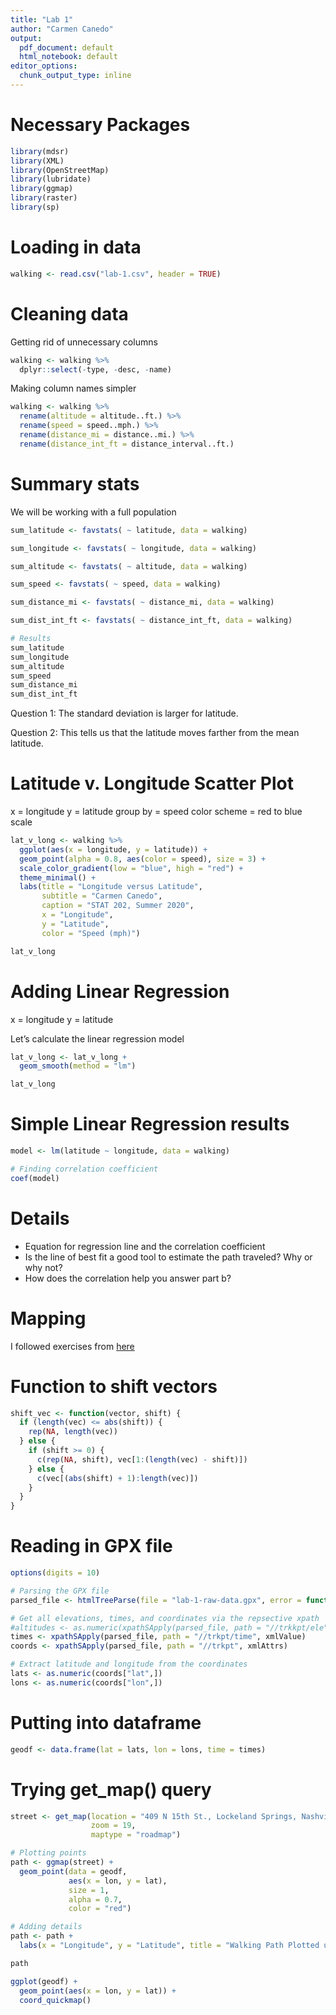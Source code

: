 ```yaml
---
title: "Lab 1"
author: "Carmen Canedo"
output:
  pdf_document: default
  html_notebook: default
editor_options:
  chunk_output_type: inline
---
```


# Necessary Packages
```r
library(mdsr)
library(XML)
library(OpenStreetMap)
library(lubridate)
library(ggmap)
library(raster)
library(sp)
```

# Loading in data
```r
walking <- read.csv("lab-1.csv", header = TRUE)
```

# Cleaning data
Getting rid of unnecessary columns
```r
walking <- walking %>% 
  dplyr::select(-type, -desc, -name)
```

Making column names simpler
```r
walking <- walking %>% 
  rename(altitude = altitude..ft.) %>% 
  rename(speed = speed..mph.) %>% 
  rename(distance_mi = distance..mi.) %>% 
  rename(distance_int_ft = distance_interval..ft.)
```

# Summary stats
We will be working with a full population
```r
sum_latitude <- favstats( ~ latitude, data = walking)

sum_longitude <- favstats( ~ longitude, data = walking)

sum_altitude <- favstats( ~ altitude, data = walking)

sum_speed <- favstats( ~ speed, data = walking)

sum_distance_mi <- favstats( ~ distance_mi, data = walking)

sum_dist_int_ft <- favstats( ~ distance_int_ft, data = walking)

# Results
sum_latitude
sum_longitude
sum_altitude
sum_speed
sum_distance_mi
sum_dist_int_ft
```

Question 1:
The standard deviation is larger for latitude.

Question 2:
This tells us that the latitude moves farther from the mean latitude.

# Latitude v. Longitude Scatter Plot
x = longitude
y = latitude
group by = speed
color scheme = red to blue scale

```r
lat_v_long <- walking %>%
  ggplot(aes(x = longitude, y = latitude)) +
  geom_point(alpha = 0.8, aes(color = speed), size = 3) +
  scale_color_gradient(low = "blue", high = "red") +
  theme_minimal() +
  labs(title = "Longitude versus Latitude",
       subtitle = "Carmen Canedo",
       caption = "STAT 202, Summer 2020",
       x = "Longitude",
       y = "Latitude",
       color = "Speed (mph)")

lat_v_long
```

# Adding Linear Regression
x = longitude
y = latitude

Let's calculate the linear regression model
```r
lat_v_long <- lat_v_long +
  geom_smooth(method = "lm")

lat_v_long
```

# Simple Linear Regression results
```r
model <- lm(latitude ~ longitude, data = walking)

# Finding correlation coefficient
coef(model)
```


# Details
+ Equation for regression line and the correlation coefficient
+ Is the line of best fit a good tool to estimate the path traveled? Why or why not?
+ How does the correlation help you answer part b?

# Mapping
I followed exercises from [here](https://rpubs.com/ials2un/gpx1)

# Function to shift vectors
```r
shift_vec <- function(vector, shift) {
  if (length(vec) <= abs(shift)) {
    rep(NA, length(vec))
  } else {
    if (shift >= 0) {
      c(rep(NA, shift), vec[1:(length(vec) - shift)])
    } else {
      c(vec[(abs(shift) + 1):length(vec)])
    }
  }
}
```

# Reading in GPX file
```r
options(digits = 10)

# Parsing the GPX file
parsed_file <- htmlTreeParse(file = "lab-1-raw-data.gpx", error = function(...) {}, useInternalNodes = TRUE)

# Get all elevations, times, and coordinates via the repsective xpath
#altitudes <- as.numeric(xpathSApply(parsed_file, path = "//trkkpt/ele", xmlValue))
times <- xpathSApply(parsed_file, path = "//trkpt/time", xmlValue)
coords <- xpathSApply(parsed_file, path = "//trkpt", xmlAttrs)

# Extract latitude and longitude from the coordinates
lats <- as.numeric(coords["lat",])
lons <- as.numeric(coords["lon",])
```

# Putting into dataframe
```r
geodf <- data.frame(lat = lats, lon = lons, time = times)
```

  

# Trying get_map() query
```r
street <- get_map(location = "409 N 15th St., Lockeland Springs, Nashville, Tennessee",
                  zoom = 19,
                  maptype = "roadmap")

# Plotting points
path <- ggmap(street) +
  geom_point(data = geodf,
             aes(x = lon, y = lat),
             size = 1,
             alpha = 0.7,
             color = "red")

# Adding details
path <- path +
  labs(x = "Longitude", y = "Latitude", title = "Walking Path Plotted using myTracks", subtitle = "Carmen Canedo", caption = "STAT 202, Summer 2020")

path
```


```r
ggplot(geodf) +
  geom_point(aes(x = lon, y = lat)) +
  coord_quickmap()
```

